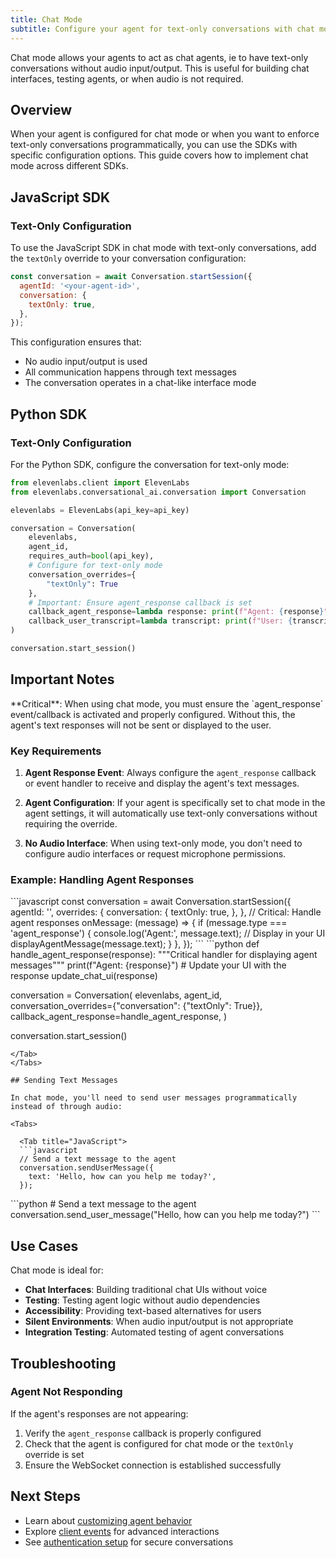```yaml
---
title: Chat Mode
subtitle: Configure your agent for text-only conversations with chat mode
---
```


<Info>
  Chat mode allows your agents to act as chat agents, ie to have text-only conversations without
  audio input/output. This is useful for building chat interfaces, testing agents, or when audio is
  not required.
</Info>

## Overview

When your agent is configured for chat mode or when you want to enforce text-only conversations programmatically, you can use the SDKs with specific configuration options. This guide covers how to implement chat mode across different SDKs.

## JavaScript SDK

### Text-Only Configuration

To use the JavaScript SDK in chat mode with text-only conversations, add the `textOnly` override to your conversation configuration:

```javascript
const conversation = await Conversation.startSession({
  agentId: '<your-agent-id>',
  conversation: {
    textOnly: true,
  },
});
```

This configuration ensures that:

- No audio input/output is used
- All communication happens through text messages
- The conversation operates in a chat-like interface mode

## Python SDK

### Text-Only Configuration

For the Python SDK, configure the conversation for text-only mode:

```python
from elevenlabs.client import ElevenLabs
from elevenlabs.conversational_ai.conversation import Conversation

elevenlabs = ElevenLabs(api_key=api_key)

conversation = Conversation(
    elevenlabs,
    agent_id,
    requires_auth=bool(api_key),
    # Configure for text-only mode
    conversation_overrides={
        "textOnly": True
    },
    # Important: Ensure agent_response callback is set
    callback_agent_response=lambda response: print(f"Agent: {response}"),
    callback_user_transcript=lambda transcript: print(f"User: {transcript}"),
)

conversation.start_session()
```

## Important Notes

<Warning>
  **Critical**: When using chat mode, you must ensure the `agent_response` event/callback is
  activated and properly configured. Without this, the agent's text responses will not be sent or
  displayed to the user.
</Warning>

### Key Requirements

1. **Agent Response Event**: Always configure the `agent_response` callback or event handler to receive and display the agent's text messages.

2. **Agent Configuration**: If your agent is specifically set to chat mode in the agent settings, it will automatically use text-only conversations without requiring the override.

3. **No Audio Interface**: When using text-only mode, you don't need to configure audio interfaces or request microphone permissions.

### Example: Handling Agent Responses

<Tabs>
  <Tab title="JavaScript">
  ```javascript
  const conversation = await Conversation.startSession({
    agentId: '<your-agent-id>',
    overrides: {
      conversation: {
        textOnly: true,
      },
    },
    // Critical: Handle agent responses
    onMessage: (message) => {
      if (message.type === 'agent_response') {
        console.log('Agent:', message.text);
        // Display in your UI
        displayAgentMessage(message.text);
      }
    },
  });
  ```
  </Tab>
  <Tab title="Python">
  ```python
  def handle_agent_response(response):
      """Critical handler for displaying agent messages"""
      print(f"Agent: {response}")  # Update your UI with the response
      update_chat_ui(response)

  conversation = Conversation(
    elevenlabs,
    agent_id,
    conversation_overrides={"conversation": {"textOnly": True}},
    callback_agent_response=handle_agent_response,
  )

  conversation.start_session()

```
</Tab>
</Tabs>

## Sending Text Messages

In chat mode, you'll need to send user messages programmatically instead of through audio:

<Tabs>

  <Tab title="JavaScript">
  ```javascript
  // Send a text message to the agent
  conversation.sendUserMessage({
    text: 'Hello, how can you help me today?',
  });
  ```
  </Tab>

  <Tab title="Python">
  ```python
  # Send a text message to the agent
  conversation.send_user_message("Hello, how can you help me today?")
  ```
  </Tab>

</Tabs>

## Use Cases

Chat mode is ideal for:

- **Chat Interfaces**: Building traditional chat UIs without voice
- **Testing**: Testing agent logic without audio dependencies
- **Accessibility**: Providing text-based alternatives for users
- **Silent Environments**: When audio input/output is not appropriate
- **Integration Testing**: Automated testing of agent conversations

## Troubleshooting

### Agent Not Responding

If the agent's responses are not appearing:

1. Verify the `agent_response` callback is properly configured
2. Check that the agent is configured for chat mode or the `textOnly` override is set
3. Ensure the WebSocket connection is established successfully

## Next Steps

- Learn about [customizing agent behavior](/docs/conversational-ai/customization/llm)
- Explore [client events](/docs/conversational-ai/customization/client-events) for advanced interactions
- See [authentication setup](/docs/conversational-ai/customization/authentication) for secure conversations
